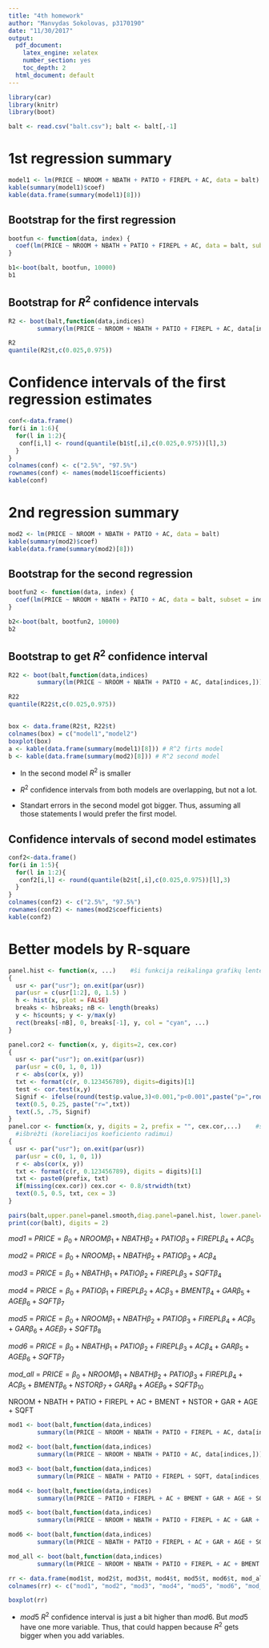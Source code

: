 ```yaml
---
title: "4th homework"
author: "Manvydas Sokolovas, p3170190"
date: "11/30/2017"
output:
  pdf_document:
    latex_engine: xelatex
    number_section: yes
    toc_depth: 2
  html_document: default
---
```


```r
library(car)
library(knitr)
library(boot)

balt <- read.csv("balt.csv"); balt <- balt[,-1]
```

# 1st regression summary
```r
model1 <- lm(PRICE ~ NROOM + NBATH + PATIO + FIREPL + AC, data = balt)
kable(summary(model1)$coef)
kable(data.frame(summary(model1)[8]))
```

## Bootstrap for the first regression
```r
bootfun <- function(data, index) {
  coef(lm(PRICE ~ NROOM + NBATH + PATIO + FIREPL + AC, data = balt, subset = index))
}

b1<-boot(balt, bootfun, 10000)
b1
```

## Bootstrap for $R^2$ confidence intervals
```r
R2 <- boot(balt,function(data,indices)
        summary(lm(PRICE ~ NROOM + NBATH + PATIO + FIREPL + AC, data[indices,]))$r.squared, R = 10000)

R2
quantile(R2$t,c(0.025,0.975))
```

# Confidence intervals of the first regression estimates
```r
conf<-data.frame()
for(i in 1:6){
  for(l in 1:2){
   conf[i,l] <- round(quantile(b1$t[,i],c(0.025,0.975))[l],3)
  }
}
colnames(conf) <- c("2.5%", "97.5%")
rownames(conf) <- names(model1$coefficients)
kable(conf)
```

# 2nd regression summary
```r
mod2 <- lm(PRICE ~ NROOM + NBATH + PATIO + AC, data = balt)
kable(summary(mod2)$coef)
kable(data.frame(summary(mod2)[8]))
```

## Bootstrap for the second regression
```r
bootfun2 <- function(data, index) {
  coef(lm(PRICE ~ NROOM + NBATH + PATIO + AC, data = balt, subset = index))
}

b2<-boot(balt, bootfun2, 10000)
b2
```

## Bootstrap to get $R^2$ confidence interval
```r
R22 <- boot(balt,function(data,indices)
        summary(lm(PRICE ~ NROOM + NBATH + PATIO + AC, data[indices,]))$r.squared, R = 10000)

R22
quantile(R22$t,c(0.025,0.975))
```

##
```r
box <- data.frame(R2$t, R22$t)
colnames(box) = c("model1","model2")
boxplot(box)  
a <- kable(data.frame(summary(model1)[8])) # R^2 firts model
b <- kable(data.frame(summary(mod2)[8])) # R^2 second model
```

* In the second model ${R}^2$ is smaller

* ${R}^2$ confidence intervals from both models are overlapping, but not a lot.

* Standart errors in the second model got bigger. Thus, assuming all those statements I would prefer the first model.

## Confidence intervals of second model estimates
```r
conf2<-data.frame()
for(i in 1:5){
  for(l in 1:2){
   conf2[i,l] <- round(quantile(b2$t[,i],c(0.025,0.975))[l],3)
  }
}
colnames(conf2) <- c("2.5%", "97.5%")
rownames(conf2) <- names(mod2$coefficients)
kable(conf2)
```

# Better models by R-square

```r
panel.hist <- function(x, ...)    #ši funkcija reikalinga grafikų lentelei išbrėžti (histogramos pateikimui)                        
{
  usr <- par("usr"); on.exit(par(usr))
  par(usr = c(usr[1:2], 0, 1.5) )
  h <- hist(x, plot = FALSE)
  breaks <- h$breaks; nB <- length(breaks)
  y <- h$counts; y <- y/max(y)
  rect(breaks[-nB], 0, breaks[-1], y, col = "cyan", ...)
}

panel.cor2 <- function(x, y, digits=2, cex.cor)
{
  usr <- par("usr"); on.exit(par(usr))
  par(usr = c(0, 1, 0, 1))
  r <- abs(cor(x, y))
  txt <- format(c(r, 0.123456789), digits=digits)[1]
  test <- cor.test(x,y)
  Signif <- ifelse(round(test$p.value,3)<0.001,"p<0.001",paste("p=",round(test$p.value,3)))  
  text(0.5, 0.25, paste("r=",txt))
  text(.5, .75, Signif)
}
panel.cor <- function(x, y, digits = 2, prefix = "", cex.cor,...)    #ši funkcija reikalinga grafikų lentelei
  #išbrėžti (koreliacijos koeficiento radimui)
{
  usr <- par("usr"); on.exit(par(usr))
  par(usr = c(0, 1, 0, 1))
  r <- abs(cor(x, y))
  txt <- format(c(r, 0.123456789), digits = digits)[1]
  txt <- paste0(prefix, txt)
  if(missing(cex.cor)) cex.cor <- 0.8/strwidth(txt)
  text(0.5, 0.5, txt, cex = 3)
}
```

```r
pairs(balt,upper.panel=panel.smooth,diag.panel=panel.hist, lower.panel=panel.cor2)
print(cor(balt), digits = 2)
```

*mod1* = ${PRICE} = {\beta}_0 + {NROOM} {\beta}_1 + {NBATH} {\beta}_2 + {PATIO} {\beta}_3 + {FIREPL} {\beta}_4 + {AC} {\beta}_5$

*mod2* = ${PRICE} = {\beta}_0 + {NROOM} {\beta}_1 + {NBATH} {\beta}_2 + {PATIO} {\beta}_3 + {AC} {\beta}_4$

*mod3* =  ${PRICE} = {\beta}_0 + {NBATH} {\beta}_1 + {PATIO} {\beta}_2 + {FIREPL} {\beta}_3 + {SQFT} {\beta}_4$

*mod4* =  ${PRICE} = {\beta}_0 + {PATIO} {\beta}_1 + {FIREPL} {\beta}_2 + {AC} {\beta}_3 + {BMENT} {\beta}_4 + {GAR} {\beta}_5 + {AGE} {\beta}_6 + {SQFT} {\beta}_7$

*mod5* =  ${PRICE} = {\beta}_0 + {NROOM} {\beta}_1 + {NBATH} {\beta}_2 + {PATIO} {\beta}_3 + {FIREPL} {\beta}_4 + {AC} {\beta}_5 + {GAR} {\beta}_6 + {AGE} {\beta}_7 + {SQFT} {\beta}_8$

*mod6* =  ${PRICE} = {\beta}_0 + {NBATH} {\beta}_1 + {PATIO} {\beta}_2 + {FIREPL} {\beta}_3 + {AC} {\beta}_4 + {GAR} {\beta}_5 + {AGE} {\beta}_6 + {SQFT} {\beta}_7$

*mod_all* =  ${PRICE} = {\beta}_0 + {NROOM} {\beta}_1 + {NBATH} {\beta}_2 + {PATIO} {\beta}_3 + {FIREPL} {\beta}_4 + {AC} {\beta}_5 + {BMENT} {\beta}_6 + {NSTOR} {\beta}_7 + {GAR} {\beta}_8 + {AGE} {\beta}_9 + {SQFT} {\beta}_10$


NROOM + NBATH + PATIO + FIREPL + AC + BMENT + NSTOR + GAR + AGE + SQFT

```r
mod1 <- boot(balt,function(data,indices)
        summary(lm(PRICE ~ NROOM + NBATH + PATIO + FIREPL + AC, data[indices,]))$r.squared, R = 3000)

mod2 <- boot(balt,function(data,indices)
        summary(lm(PRICE ~ NROOM + NBATH + PATIO + AC, data[indices,]))$r.squared, R = 3000)

mod3 <- boot(balt,function(data,indices)
        summary(lm(PRICE ~ NBATH + PATIO + FIREPL + SQFT, data[indices,]))$r.squared, R = 3000)

mod4 <- boot(balt,function(data,indices)
        summary(lm(PRICE ~ PATIO + FIREPL + AC + BMENT + GAR + AGE + SQFT, data[indices,]))$r.squared, R = 3000)

mod5 <- boot(balt,function(data,indices)
        summary(lm(PRICE ~ NROOM + NBATH + PATIO + FIREPL + AC + GAR + AGE + SQFT, data[indices,]))$r.squared, R = 3000)

mod6 <- boot(balt,function(data,indices)
        summary(lm(PRICE ~ NBATH + PATIO + FIREPL + AC + GAR + AGE + SQFT, data[indices,]))$r.squared, R = 3000)

mod_all <- boot(balt,function(data,indices)
        summary(lm(PRICE ~ NROOM + NBATH + PATIO + FIREPL + AC + BMENT + NSTOR + GAR + AGE + SQFT, data[indices,]))$r.squared, R = 3000)

rr <- data.frame(mod1$t, mod2$t, mod3$t, mod4$t, mod5$t, mod6$t, mod_all$t)
colnames(rr) <- c("mod1", "mod2", "mod3", "mod4", "mod5", "mod6", "mod_all")

boxplot(rr)
```

* $mod5$ ${R}^2$ confidence interval is just a bit higher than $mod6$. But $mod5$ have one more variable. Thus, that could happen because ${R}^2$ gets bigger when you add variables.
